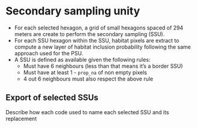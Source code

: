 # Secondary sampling unity {#sec-ssu}

- For each selected hexagon, a grid of small hexagons spaced of 294 meters are create to perform the secondary sampling (SSU).
- For each SSU hexagon within the SSU, habitat pixels are extract to compute a new layer of habitat inclusion probability following the same approach used for the PSU.
- A SSU is defined as available given the following rules:
    - Must have 6 neighbours (less than that means it's a border SSU)
    - Must have at least 1 - `prop_na` of non empty pixels
    - 4 out 6 neighbours must also respect the above rule


## Export of selected SSUs

Describe how each code used to name each selected SSU and its replacement
